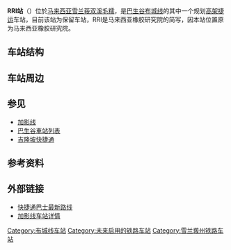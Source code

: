 {{expand|time=2017-03-24T18:41:38+00:00}}
{{unreferenced|time=2017-03-24T18:41:38+00:00}}
{{Infobox station
| name          = ''{{KLRT code|PY|02}}''<br/>RRI站
|native_name = RRI MRT Station<br />Stesen MRT RRI
| former        = 
| type          = [[捷运|捷运]]站
| linecolour2 = #{{rcr|KLRT|12}}
| image         = 
| image_size    = 250
| image_caption = 
| country       = {{MAS}}
| address       = {{Selangor}}[[双溪毛糯|双溪毛糯]]
| coordinates   = 
| line          = ''{{rint|my|12}} {{lnl|Rapid KL|12}}（未来规划车站）''
| other         = 
| structure     = [[高架车站|高架车站]]
| levels        = 
| platform      = 2个[[侧式站台|侧式站台]]
| tracks        = 2条
| exits         = 
| parking       = 
| opened        = 
| code          = ''{{KLRT code|PY|02}}
| owned         = [[马来西亚捷运公司|马来西亚捷运公司]]
| operator      = [[快捷通轨道|快捷通轨道]]
| system        = [[巴生谷捷运系统|巴生谷捷运系统]]
| service_hours = 
| last_train    = 
| web           =[http://www.myrapid.com.my/ 快捷通公司官网]
[https://web.archive.org/web/20170606032843/http://mymrt.com.my/en/sbk/home 马来西亚捷运公司双加捷运官网]
| adjacent=
{{Adjacent stations
|system1=Rapid KL
|line1=Putrajaya|left1=桂莎白沙罗|right1=甘榜士拉玛|type1=未来发展
}}
}}

'''RRI站'''（{{lang-ms|Stesen RRI}}）位於[[马来西亚|马来西亚]][[雪兰莪|雪兰莪]][[双溪毛糯|双溪毛糯]]，是[[巴生谷捷运|巴生谷]][[布城线|布城线]]的其中一个规划[[高架车站|高架]][[捷运|捷运]]车站，目前该站为保留车站，RRI是马来西亚橡胶研究院的简写，因本站位置原为马来西亚橡胶研究院。

== 车站结构 ==

== 车站周边 ==

== 参见 ==
{{Portal box|马来西亚|铁路|城市轨道交通}}
*[[加影线|加影线]]
*[[巴生谷車站列表|巴生谷車站列表]]
*[[吉隆坡快捷通|吉隆坡快捷通]]

== 参考资料 ==
{{reflist}}

== 外部链接 ==
* [https://myrapid.com.my/bus-train/rapid-kl/bus/ 快捷通巴士最新路线] {{Wayback|url=https://myrapid.com.my/bus-train/rapid-kl/bus/ |date=20211207130754 }}
* [https://web.archive.org/web/20170401144620/http://www.mymrt.com.my/en/sbk/stations-list 加影线车站详情]

{{布城线}}
{{巴生谷车站}}
[[Category:布城线车站|Category:布城线车站]]
[[Category:未来启用的铁路车站|Category:未来启用的铁路车站]]
[[Category:雪兰莪州铁路车站|Category:雪兰莪州铁路车站]]